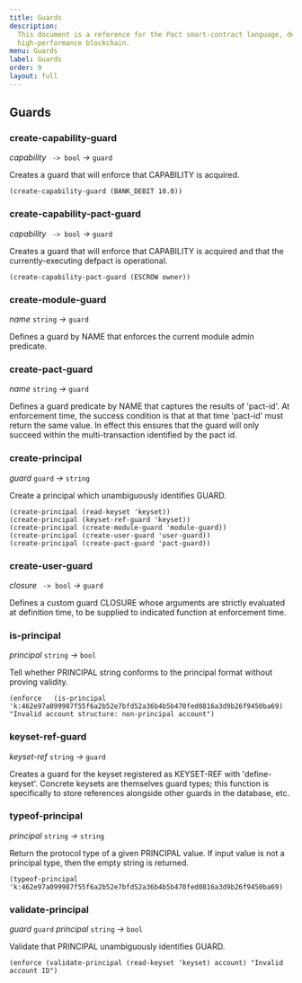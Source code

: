 ```yaml
---
title: Guards
description:
  This document is a reference for the Pact smart-contract language, designed for correct, transactional execution on a
  high-performance blockchain.
menu: Guards
label: Guards
order: 9
layout: full
---
```


## Guards

### create-capability-guard

_capability_&nbsp;` -> bool` _&rarr;_&nbsp;`guard`

Creates a guard that will enforce that CAPABILITY is acquired.

```pact
(create-capability-guard (BANK_DEBIT 10.0))
```

### create-capability-pact-guard

_capability_&nbsp;` -> bool` _&rarr;_&nbsp;`guard`

Creates a guard that will enforce that CAPABILITY is acquired and that the currently-executing defpact is operational.

```pact
(create-capability-pact-guard (ESCROW owner))
```

### create-module-guard

_name_&nbsp;`string` _&rarr;_&nbsp;`guard`

Defines a guard by NAME that enforces the current module admin predicate.

### create-pact-guard

_name_&nbsp;`string` _&rarr;_&nbsp;`guard`

Defines a guard predicate by NAME that captures the results of 'pact-id'. At enforcement time, the success condition is
that at that time 'pact-id' must return the same value. In effect this ensures that the guard will only succeed within
the multi-transaction identified by the pact id.

### create-principal

_guard_&nbsp;`guard` _&rarr;_&nbsp;`string`

Create a principal which unambiguously identifies GUARD.

```pact
(create-principal (read-keyset 'keyset))
(create-principal (keyset-ref-guard 'keyset))
(create-principal (create-module-guard 'module-guard))
(create-principal (create-user-guard 'user-guard))
(create-principal (create-pact-guard 'pact-guard))
```

### create-user-guard

_closure_&nbsp;` -> bool` _&rarr;_&nbsp;`guard`

Defines a custom guard CLOSURE whose arguments are strictly evaluated at definition time, to be supplied to indicated
function at enforcement time.

### is-principal

_principal_&nbsp;`string` _&rarr;_&nbsp;`bool`

Tell whether PRINCIPAL string conforms to the principal format without proving validity.

```pact
(enforce   (is-principal 'k:462e97a099987f55f6a2b52e7bfd52a36b4b5b470fed0816a3d9b26f9450ba69)   "Invalid account structure: non-principal account")
```

### keyset-ref-guard

_keyset-ref_&nbsp;`string` _&rarr;_&nbsp;`guard`

Creates a guard for the keyset registered as KEYSET-REF with 'define-keyset'. Concrete keysets are themselves guard
types; this function is specifically to store references alongside other guards in the database, etc.

### typeof-principal

_principal_&nbsp;`string` _&rarr;_&nbsp;`string`

Return the protocol type of a given PRINCIPAL value. If input value is not a principal type, then the empty string is
returned.

```pact
(typeof-principal 'k:462e97a099987f55f6a2b52e7bfd52a36b4b5b470fed0816a3d9b26f9450ba69)
```

### validate-principal

_guard_&nbsp;`guard` _principal_&nbsp;`string` _&rarr;_&nbsp;`bool`

Validate that PRINCIPAL unambiguously identifies GUARD.

```pact
(enforce (validate-principal (read-keyset 'keyset) account) "Invalid account ID")
```
